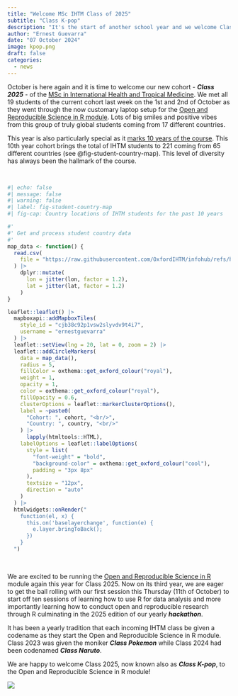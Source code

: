 ```yaml
---
title: "Welcome MSc IHTM Class of 2025"
subtitle: "Class K-pop"
description: "It's the start of another school year and we welcome Class 2025 of the MSc in International Health and Tropical Medicine as they start their journey of self-discovery and learning at the University of Oxford."
author: "Ernest Guevarra"
date: "07 October 2024"
image: kpop.png
draft: false
categories:
  - news
---
```


October is here again and it is time to welcome our new cohort - ***Class 2025*** - of the [MSc in International Health and Tropical Medicine](https://www.tropicalmedicine.ox.ac.uk/study-with-us/msc-ihtm). We met all 19 students of the current cohort last week on the 1st and 2nd of October as they went through the now customary laptop setup for the [Open and Reproducible Science in R module](https://oxford-ihtm.io/teaching/). Lots of big smiles and positive vibes from this group of truly global students coming from 17 different countries.

This year is also particularly special as it [marks 10 years of the course](https://www.tropicalmedicine.ox.ac.uk/news/ihtm-10-years-on). This 10th year cohort brings the total of IHTM students to 221 coming from 65 different countries (see @fig-student-country-map). This level of diversity has always been the hallmark of the course.

<br/>

```r
#| echo: false
#| message: false
#| warning: false
#| label: fig-student-country-map
#| fig-cap: Country locations of IHTM students for the past 10 years

#'
#' Get and process student country data
#' 
map_data <- function() {
  read.csv(
    file = "https://raw.githubusercontent.com/OxfordIHTM/infohub/refs/heads/main/data-raw/student_country.csv"
  ) |>
    dplyr::mutate(
      lon = jitter(lon, factor = 1.2),
      lat = jitter(lat, factor = 1.2)
    )
}

leaflet::leaflet() |>
  mapboxapi::addMapboxTiles(
    style_id = "cjb38c92p1vsw2slyvdv9t4i7",
    username = "ernestguevarra"
  ) |>
  leaflet::setView(lng = 20, lat = 0, zoom = 2) |>
  leaflet::addCircleMarkers(
    data = map_data(),
    radius = 5,
    fillColor = oxthema::get_oxford_colour("royal"),
    weight = 1,
    opacity = 1,
    color = oxthema::get_oxford_colour("royal"),
    fillOpacity = 0.6,
    clusterOptions = leaflet::markerClusterOptions(),
    label = ~paste0(
      "Cohort: ", cohort, "<br/>",
      "Country: ", country, "<br/>"
    ) |>
      lapply(htmltools::HTML),
    labelOptions = leaflet::labelOptions(
      style = list(
        "font-weight" = "bold",
        "background-color" = oxthema::get_oxford_colour("cool"),
        padding = "3px 8px"
      ),
      textsize = "12px",
      direction = "auto"
    )
  ) |>
  htmlwidgets::onRender("
    function(el, x) {
      this.on('baselayerchange', function(e) {
        e.layer.bringToBack();
      })
    }
  ")
```

<br/>

We are excited to be running the [Open and Reproducible Science in R](https://oxford-ihtm.io/teaching/) module again this year for Class 2025. Now on its third year, we are eager to get the ball rolling with our first session this Thursday (11th of October) to start off ten sessions of learning how to use R for data analysis and more importantly learning how to conduct open and reproducible research through R culminating in the 2025 edition of our yearly ***hackathon***.

It has been a yearly tradition that each incoming IHTM class be given a codename as they start the Open and Reproducible Science in R module. Class 2023 was given the moniker ***Class Pokemon*** while Class 2024 had been codenamed ***Class Naruto***.

We are happy to welcome Class 2025, now known also as ***Class K-pop***, to the Open and Reproducible Science in R module!

![](kpop.png){fig-align="center"}





